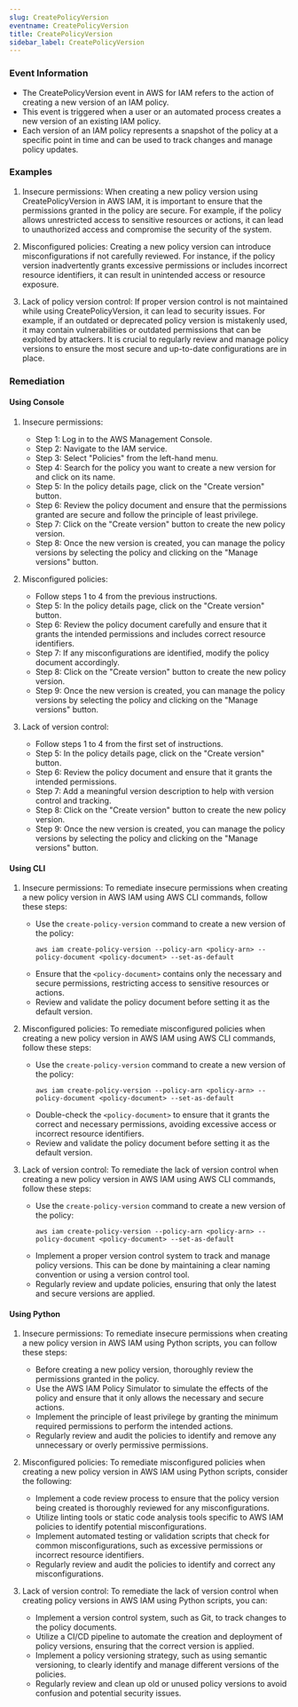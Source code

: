 ```yaml
--- 
slug: CreatePolicyVersion
eventname: CreatePolicyVersion
title: CreatePolicyVersion
sidebar_label: CreatePolicyVersion
---
```

                       
### Event Information

- The CreatePolicyVersion event in AWS for IAM refers to the action of creating a new version of an IAM policy.
- This event is triggered when a user or an automated process creates a new version of an existing IAM policy.
- Each version of an IAM policy represents a snapshot of the policy at a specific point in time and can be used to track changes and manage policy updates.


### Examples

1. Insecure permissions: When creating a new policy version using CreatePolicyVersion in AWS IAM, it is important to ensure that the permissions granted in the policy are secure. For example, if the policy allows unrestricted access to sensitive resources or actions, it can lead to unauthorized access and compromise the security of the system.

2. Misconfigured policies: Creating a new policy version can introduce misconfigurations if not carefully reviewed. For instance, if the policy version inadvertently grants excessive permissions or includes incorrect resource identifiers, it can result in unintended access or resource exposure.

3. Lack of policy version control: If proper version control is not maintained while using CreatePolicyVersion, it can lead to security issues. For example, if an outdated or deprecated policy version is mistakenly used, it may contain vulnerabilities or outdated permissions that can be exploited by attackers. It is crucial to regularly review and manage policy versions to ensure the most secure and up-to-date configurations are in place.

### Remediation

#### Using Console

1. Insecure permissions:
   - Step 1: Log in to the AWS Management Console.
   - Step 2: Navigate to the IAM service.
   - Step 3: Select "Policies" from the left-hand menu.
   - Step 4: Search for the policy you want to create a new version for and click on its name.
   - Step 5: In the policy details page, click on the "Create version" button.
   - Step 6: Review the policy document and ensure that the permissions granted are secure and follow the principle of least privilege.
   - Step 7: Click on the "Create version" button to create the new policy version.
   - Step 8: Once the new version is created, you can manage the policy versions by selecting the policy and clicking on the "Manage versions" button.

2. Misconfigured policies:
   - Follow steps 1 to 4 from the previous instructions.
   - Step 5: In the policy details page, click on the "Create version" button.
   - Step 6: Review the policy document carefully and ensure that it grants the intended permissions and includes correct resource identifiers.
   - Step 7: If any misconfigurations are identified, modify the policy document accordingly.
   - Step 8: Click on the "Create version" button to create the new policy version.
   - Step 9: Once the new version is created, you can manage the policy versions by selecting the policy and clicking on the "Manage versions" button.

3. Lack of version control:
   - Follow steps 1 to 4 from the first set of instructions.
   - Step 5: In the policy details page, click on the "Create version" button.
   - Step 6: Review the policy document and ensure that it grants the intended permissions.
   - Step 7: Add a meaningful version description to help with version control and tracking.
   - Step 8: Click on the "Create version" button to create the new policy version.
   - Step 9: Once the new version is created, you can manage the policy versions by selecting the policy and clicking on the "Manage versions" button.

#### Using CLI

1. Insecure permissions: To remediate insecure permissions when creating a new policy version in AWS IAM using AWS CLI commands, follow these steps:
   - Use the `create-policy-version` command to create a new version of the policy: 
     ```
     aws iam create-policy-version --policy-arn <policy-arn> --policy-document <policy-document> --set-as-default
     ```
   - Ensure that the `<policy-document>` contains only the necessary and secure permissions, restricting access to sensitive resources or actions.
   - Review and validate the policy document before setting it as the default version.

2. Misconfigured policies: To remediate misconfigured policies when creating a new policy version in AWS IAM using AWS CLI commands, follow these steps:
   - Use the `create-policy-version` command to create a new version of the policy: 
     ```
     aws iam create-policy-version --policy-arn <policy-arn> --policy-document <policy-document> --set-as-default
     ```
   - Double-check the `<policy-document>` to ensure that it grants the correct and necessary permissions, avoiding excessive access or incorrect resource identifiers.
   - Review and validate the policy document before setting it as the default version.

3. Lack of version control: To remediate the lack of version control when creating a new policy version in AWS IAM using AWS CLI commands, follow these steps:
   - Use the `create-policy-version` command to create a new version of the policy: 
     ```
     aws iam create-policy-version --policy-arn <policy-arn> --policy-document <policy-document> --set-as-default
     ```
   - Implement a proper version control system to track and manage policy versions. This can be done by maintaining a clear naming convention or using a version control tool.
   - Regularly review and update policies, ensuring that only the latest and secure versions are applied.

#### Using Python

1. Insecure permissions: To remediate insecure permissions when creating a new policy version in AWS IAM using Python scripts, you can follow these steps:
   - Before creating a new policy version, thoroughly review the permissions granted in the policy.
   - Use the AWS IAM Policy Simulator to simulate the effects of the policy and ensure that it only allows the necessary and secure actions.
   - Implement the principle of least privilege by granting the minimum required permissions to perform the intended actions.
   - Regularly review and audit the policies to identify and remove any unnecessary or overly permissive permissions.

2. Misconfigured policies: To remediate misconfigured policies when creating a new policy version in AWS IAM using Python scripts, consider the following:
   - Implement a code review process to ensure that the policy version being created is thoroughly reviewed for any misconfigurations.
   - Utilize linting tools or static code analysis tools specific to AWS IAM policies to identify potential misconfigurations.
   - Implement automated testing or validation scripts that check for common misconfigurations, such as excessive permissions or incorrect resource identifiers.
   - Regularly review and audit the policies to identify and correct any misconfigurations.

3. Lack of version control: To remediate the lack of version control when creating policy versions in AWS IAM using Python scripts, you can:
   - Implement a version control system, such as Git, to track changes to the policy documents.
   - Utilize a CI/CD pipeline to automate the creation and deployment of policy versions, ensuring that the correct version is applied.
   - Implement a policy versioning strategy, such as using semantic versioning, to clearly identify and manage different versions of the policies.
   - Regularly review and clean up old or unused policy versions to avoid confusion and potential security issues.


 